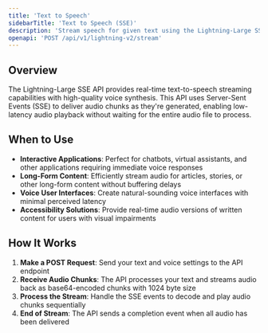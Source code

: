 ```yaml
---
title: 'Text to Speech'
sidebarTitle: 'Text to Speech (SSE)'
description: 'Stream speech for given text using the Lightning-Large SSE API'
openapi: 'POST /api/v1/lightning-v2/stream'
---
```


## Overview

The Lightning-Large SSE API provides real-time text-to-speech streaming capabilities with high-quality voice synthesis. This API uses Server-Sent Events (SSE) to deliver audio chunks as they're generated, enabling low-latency audio playback without waiting for the entire audio file to process.

## When to Use

- **Interactive Applications**: Perfect for chatbots, virtual assistants, and other applications requiring immediate voice responses
- **Long-Form Content**: Efficiently stream audio for articles, stories, or other long-form content without buffering delays
- **Voice User Interfaces**: Create natural-sounding voice interfaces with minimal perceived latency
- **Accessibility Solutions**: Provide real-time audio versions of written content for users with visual impairments

## How It Works

1. **Make a POST Request**: Send your text and voice settings to the API endpoint
2. **Receive Audio Chunks**: The API processes your text and streams audio back as base64-encoded chunks with 1024 byte size
3. **Process the Stream**: Handle the SSE events to decode and play audio chunks sequentially
4. **End of Stream**: The API sends a completion event when all audio has been delivered

